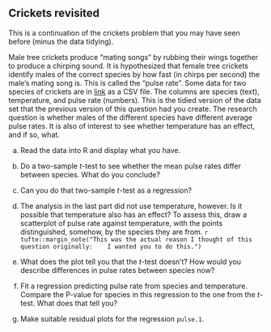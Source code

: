 ##  Crickets revisited


 This is a continuation of the crickets problem that you
may have seen before (minus the data tidying).

Male tree crickets produce "mating songs" by rubbing their wings
together to produce a chirping sound. It is hypothesized that female
tree crickets identify males of the correct species by how fast (in
chirps per second) the male's mating song is. This is called the
"pulse rate".  Some data for two species of crickets are in
[link](http://ritsokiguess.site/datafiles/crickets2.csv) as a CSV
file. The columns are species (text), temperature, and pulse
rate (numbers). This is the tidied version of the data set that the
previous version of this question had you create.
The research question is whether males
of the different species have different average pulse rates. It is
also of interest to see whether temperature has an effect, and if
so, what.


(a) Read the data into R and display what you have.



(b) Do a two-sample $t$-test to see whether the mean pulse rates
differ between species. What do you conclude?



(c) Can you do that two-sample $t$-test as a regression?



(d) The analysis in the last part did not use temperature,
however. Is it possible that temperature also has an effect? To
assess this, draw a scatterplot of pulse rate against temperature,
with the points distinguished, somehow, by the species they are
from.
`r tufte::margin_note("This was the actual reason I thought of this      question originally:    I wanted you to do this.")`



(e) What does the plot tell you that the $t$-test doesn't? How
would you describe differences in pulse rates between species now?



(f) Fit a regression predicting pulse rate from species and
temperature. Compare the P-value for species in this regression to
the one from the $t$-test. What does that tell you?



(g) Make suitable residual plots for the regression
`pulse.1`. 






